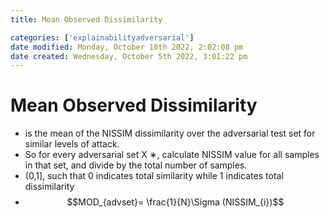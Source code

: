 ```yaml
---
title: Mean Observed Dissimilarity

categories: ['explainabilityadversarial']
date modified: Monday, October 10th 2022, 2:02:08 pm
date created: Wednesday, October 5th 2022, 3:01:22 pm
---
```


# Mean Observed Dissimilarity
- is the mean of the NISSIM dissimilarity over the adversarial test set for similar levels of attack.
- So for every adversarial set X ∗, calculate NISSIM value for all samples in that set, and divide by the total number of samples.
- (0,1], such that 0 indicates total similarity while 1 indicates total dissimilarity
- $$MOD_{advset}= \frac{1}{N}\Sigma (NISSIM_{i})$$



